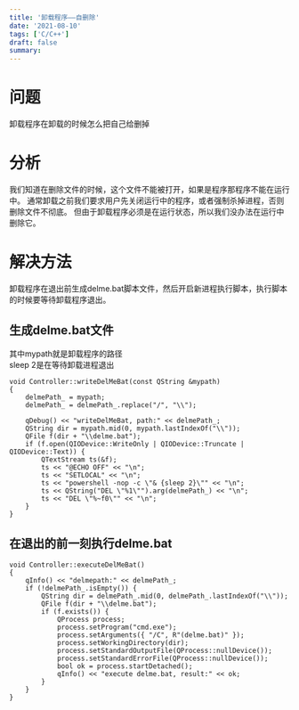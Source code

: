 ```yaml
---
title: '卸载程序——自删除'
date: '2021-08-10'
tags: ['C/C++']
draft: false
summary: 
---
```


# 问题
卸载程序在卸载的时候怎么把自己给删掉

# 分析
我们知道在删除文件的时候，这个文件不能被打开，如果是程序那程序不能在运行中。
通常卸载之前我们要求用户先关闭运行中的程序，或者强制杀掉进程，否则删除文件不彻底。
但由于卸载程序必须是在运行状态，所以我们没办法在运行中删除它。

# 解决方法
卸载程序在退出前生成delme.bat脚本文件，然后开启新进程执行脚本，执行脚本的时候要等待卸载程序退出。

## 生成delme.bat文件
其中mypath就是卸载程序的路径  
sleep 2是在等待卸载进程退出  
```
void Controller::writeDelMeBat(const QString &mypath)
{
	delmePath_ = mypath;
	delmePath_ = delmePath_.replace("/", "\\");

	qDebug() << "writeDelMeBat, path:" << delmePath_;
	QString dir = mypath.mid(0, mypath.lastIndexOf("\\"));
	QFile f(dir + "\\delme.bat");
	if (f.open(QIODevice::WriteOnly | QIODevice::Truncate | QIODevice::Text)) {
		QTextStream ts(&f);
		ts << "@ECHO OFF" << "\n";
		ts << "SETLOCAL" << "\n";
		ts << "powershell -nop -c \"& {sleep 2}\"" << "\n";
		ts << QString("DEL \"%1\"").arg(delmePath_) << "\n";
		ts << "DEL \"%~f0\"" << "\n";
	}
}
```

## 在退出的前一刻执行delme.bat
```
void Controller::executeDelMeBat()
{
	qInfo() << "delmepath:" << delmePath_;
	if (!delmePath_.isEmpty()) {
		QString dir = delmePath_.mid(0, delmePath_.lastIndexOf("\\"));
		QFile f(dir + "\\delme.bat");
		if (f.exists()) {
			QProcess process;
			process.setProgram("cmd.exe");
			process.setArguments({ "/C", R"(delme.bat)" });
			process.setWorkingDirectory(dir);
			process.setStandardOutputFile(QProcess::nullDevice());
			process.setStandardErrorFile(QProcess::nullDevice());
			bool ok = process.startDetached();
			qInfo() << "execute delme.bat, result:" << ok;
		}
	}
}
```
